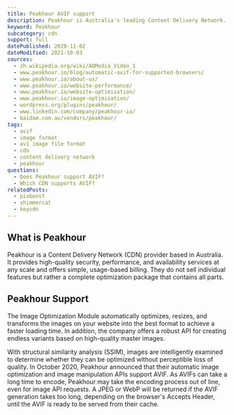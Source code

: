 ```yaml
---
title: Peakhour AVIF support
description: Peakhour is Australia's leading Content Delivery Network. Find out how you can use AVIF images in Peakhour.
keyword: Peakhour
subcategory: cdn
support: full
datePublished: 2020-11-02
dateModified: 2021-10-03
sources:
  - zh.wikipedia.org/wiki/AOMedia_Video_1
  - www.peakhour.io/blog/automatic-avif-for-supported-browsers/
  - www.peakhour.io/about-us/
  - www.peakhour.io/website-performance/
  - www.peakhour.io/website-optimisation/
  - www.peakhour.io/image-optimisation/
  - wordpress.org/plugins/peakhour/
  - www.linkedin.com/company/peakhour-io/
  - baidam.com.au/vendors/peakhour/
tags:
  - avif
  - image format
  - av1 image file format
  - cdn
  - content delivery network
  - peakhour
questions:
  - Does Peakhour support AVIF?
  - Which CDN supports AVIF?
relatedPosts:
  - pixboost
  - shimmercat
  - keycdn
---
```


## What is Peakhour

Peakhour is a Content Delivery Network (CDN) provider based in Australia. It provides high-quality security, performance, and availability services at any scale and offers simple, usage-based billing. They do not sell individual features but rather a complete optimization package that contains all parts.

## Peakhour Support

The Image Optimization Module automatically optimizes, resizes, and transforms the images on your website into the best format to achieve a faster loading time. In addition, the company offers a robust API for creating endless variants based on high-quality master images.

With structural similarity analysis (SSIM), images are intelligently examined to determine whether they can be optimized without perceptible loss of quality. In October 2020, Peakhour announced that their automatic image optimization and image manipulation APIs support AVIF. As AVIFs can take a long time to encode, Peakhour may take the encoding process out of line, even for image API requests. A JPEG or WebP will be returned if the AVIF generation takes too long, depending on the browser's Accepts Header, until the AVIF is ready to be served from their cache.
